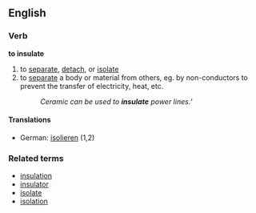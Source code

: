 ==English==
===Verb===
'''to insulate'''
# to [[separate]], [[detach]], or [[isolate]]
# to [[separate]] a body or material from others, eg. by non-conductors to prevent the transfer of electricity, heat, etc.
#:''Ceramic can be used to '''insulate''' power lines.'''
====Translations====
*German: [[isolieren]] (1,2)
===Related terms===
*[[insulation]]
*[[insulator]]
*[[isolate]]
*[[isolation]]